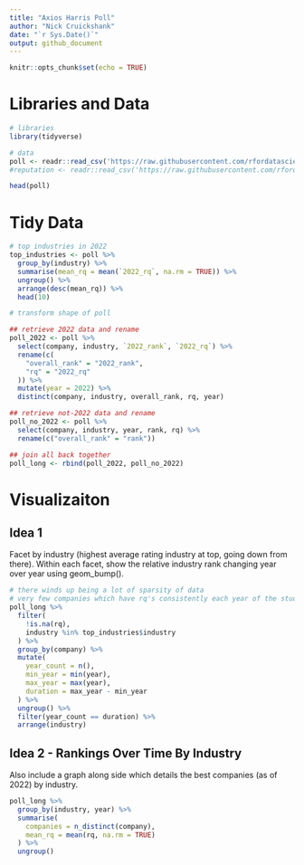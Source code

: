 ```yaml
---
title: "Axios Harris Poll"
author: "Nick Cruickshank"
date: "`r Sys.Date()`"
output: github_document
---
```


```r
knitr::opts_chunk$set(echo = TRUE)
```

# Libraries and Data

```r
# libraries
library(tidyverse)
```

```r
# data
poll <- readr::read_csv('https://raw.githubusercontent.com/rfordatascience/tidytuesday/master/data/2022/2022-05-31/poll.csv')
#reputation <- readr::read_csv('https://raw.githubusercontent.com/rfordatascience/tidytuesday/master/data/2022/2022-05-31/reputation.csv')
```

```r
head(poll)
```
# Tidy Data

```r
# top industries in 2022
top_industries <- poll %>%
  group_by(industry) %>%
  summarise(mean_rq = mean(`2022_rq`, na.rm = TRUE)) %>%
  ungroup() %>%
  arrange(desc(mean_rq)) %>%
  head(10)
```

```r
# transform shape of poll

## retrieve 2022 data and rename
poll_2022 <- poll %>%
  select(company, industry, `2022_rank`, `2022_rq`) %>%
  rename(c(
    "overall_rank" = "2022_rank",
    "rq" = "2022_rq"
  )) %>%
  mutate(year = 2022) %>%
  distinct(company, industry, overall_rank, rq, year)

## retrieve not-2022 data and rename
poll_no_2022 <- poll %>%
  select(company, industry, year, rank, rq) %>%
  rename(c("overall_rank" = "rank"))

## join all back together
poll_long <- rbind(poll_2022, poll_no_2022)
```


# Visualizaiton

## Idea 1

Facet by industry (highest average rating industry at top, going down from there). Within each facet, show the relative industry rank changing year over year using geom_bump().

```r
# there winds up being a lot of sparsity of data
# very few companies which have rq's consistently each year of the study
poll_long %>%
  filter(
    !is.na(rq),
    industry %in% top_industries$industry
  ) %>%
  group_by(company) %>%
  mutate(
    year_count = n(),
    min_year = min(year),
    max_year = max(year),
    duration = max_year - min_year
  ) %>%
  ungroup() %>%
  filter(year_count == duration) %>%
  arrange(industry)
```


## Idea 2 - Rankings Over Time By Industry

Also include a graph along side which details the best companies (as of 2022) by industry.

```r
poll_long %>%
  group_by(industry, year) %>%
  summarise(
    companies = n_distinct(company),
    mean_rq = mean(rq, na.rm = TRUE)
  ) %>%
  ungroup()
```






